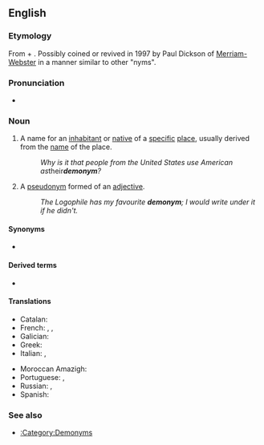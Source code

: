 ==English==
{{wikipedia}}

===Etymology===
From {{etyl|grc|en}} {{m|grc|δῆμος||people}} + {{m|grc|ὄνυμα||name}}. Possibly coined or revived in 1997 by Paul Dickson of [[w:Merriam-Webster|Merriam-Webster]] in a manner similar to other "nyms".

{{confix|en|demo|onym}}

===Pronunciation===
* {{a|UK}} {{IPA|en|/ˈdɛmənɪm/}}

===Noun===
{{en-noun}}

# A name for an [[inhabitant]] or [[native]] of a [[specific]] [[place]], usually derived from the [[name]] of the place.
#: ''Why is it that people from the United States use American as ''their'' '''demonym'''?''
# {{lb|en|obsolete}} A [[pseudonym]] formed of an [[adjective]].
#: ''The Logophile has my favourite '''demonym'''; I would write under it if he didn't.''

====Synonyms====
* {{l|en|gentilic}}

====Derived terms====
* {{l|en|demonymic}}

====Translations====
{{trans-top|name for an inhabitant or native of a specific place}}
* Catalan: {{t+|ca|gentilici|m}}
* French: {{t+|fr|gentilé|m}}, {{t+|fr|ethnonyme|m}}, {{t+|fr|démonyme|m}}
* Galician: {{t|gl|xentilicio|m}}
* Greek: {{t+|el|πατριδωνυμικό|n}}
* Italian: {{t+|it|demonimo|m}}, {{t+|it|etnonimo|m}}
{{trans-mid}}
* Moroccan Amazigh: {{t|zgh|ⴰⵙⵎⵖⵔⴼ}}
* Portuguese: {{t+|pt|gentílico|m}}, {{t|pt|gentilício|m}}
* Russian: {{t+|ru|этнохоро́ним|m}}, {{t|ru|этнико́н|m}}
* Spanish: {{t+|es|gentilicio|m}}
{{trans-bottom}}

{{trans-top|pseudonym formed of an adjective}}
{{trans-mid}}
{{trans-bottom}}

===See also===
* [[:Category:Demonyms]]
{{C|en|Onomastics}}